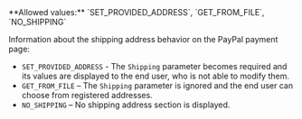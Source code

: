 <ParamField body="ShippingPreference" type="string" >     
**Allowed values:** `SET_PROVIDED_ADDRESS`, `GET_FROM_FILE`, `NO_SHIPPING`

Information about the shipping address behavior on the PayPal payment page:  
- `SET_PROVIDED_ADDRESS` - The `Shipping` parameter becomes required and its values are displayed to the end user, who is not able to modify them.
- `GET_FROM_FILE` – The `Shipping` parameter is ignored and the end user can choose from registered addresses.  
- `NO_SHIPPING` – No shipping address section is displayed.  
</ParamField>